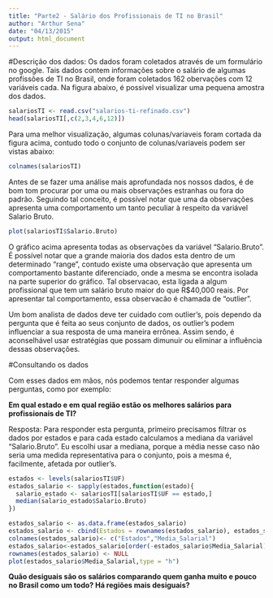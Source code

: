 ```yaml
---
title: "Parte2 - Salário dos Profissionais de TI no Brasil"
author: "Arthur Sena"
date: "04/13/2015"
output: html_document
---
```


#Descrição dos dados: 
Os dados foram coletados através de um formulário no google. Tais dados contem informações sobre o salário de algumas profissões de TI no Brasil, onde foram coletados 162 obervações com 12 variáveis cada. Na figura abaixo, é possivel visualizar uma pequena amostra dos dados.

```r
salariosTI <- read.csv("salarios-ti-refinado.csv")
head(salariosTI[,c(2,3,4,6,12)])
```
Para uma melhor visualização, algumas colunas/variaveis foram cortada da figura acima, contudo todo o conjunto de colunas/variaveis podem ser vistas abaixo:

```r
colnames(salariosTI)
```

Antes de se fazer uma análise mais aprofundada nos nossos dados, é de bom tom procurar por uma ou mais observações estranhas ou fora do padrão. Seguindo tal conceito, é possível notar que uma da observações apresenta uma comportamento um tanto peculiar à respeito da variável Salario Bruto. 

```r
plot(salariosTI$Salario.Bruto)
```

O gráfico acima apresenta todas as observações da variável "Salario.Bruto". É possível notar que a grande maioria dos dados esta dentro de um determinado "range", contudo existe uma observação que apresenta um comportamento bastante diferenciado, onde a mesma se encontra isolada na parte superior do gráfico. Tal observacao, esta ligada a algum profissional que tem um salário bruto maior do que R$40,000 reais. Por apresentar tal comportamento, essa observacão é chamada de "outlier".

Um bom analista de dados deve ter cuidado com outlier's, pois dependo da pergunta que é feita ao seus conjunto de dados, os outlier's podem influenciar a sua resposta de uma maneira errônea. Assim sendo, é aconselhável usar estratégias que possam dimunuir ou eliminar a influência dessas observações.


#Consultando os dados

Com esses dados em mãos, nós podemos tentar responder algumas perguntas, como por exemplo:

__Em qual estado e em qual região estão os melhores salários para profissionais de TI?__  
  
Resposta: Para responder esta pergunta, primeiro precisamos filtrar os dados por estados e para cada estado calculamos a mediana da variável "Salario.Bruto". Eu escolhi usar a mediana, porque a média nesse caso não seria uma medida representativa para o conjunto, pois a mesma é, facilmente, afetada por outlier's.

```r
estados <- levels(salariosTI$UF)
estados_salario <- sapply(estados,function(estado){
  salario_estado <- salariosTI[salariosTI$UF == estado,]
  median(salario_estado$Salario.Bruto)
}) 

estados_salario <- as.data.frame(estados_salario)
estados_salario <- cbind(Estados = rownames(estados_salario), estados_salario)
colnames(estados_salario)<- c("Estados","Media_Salarial")
estados_salario<-estados_salario[order(-estados_salario$Media_Salarial),]
rownames(estados_salario) <- NULL
plot(estados_salario$Media_Salarial,type = "h")
```


__Quão desiguais são os salários comparando quem ganha muito e pouco no Brasil como um todo? Há regiões mais desiguais?__

